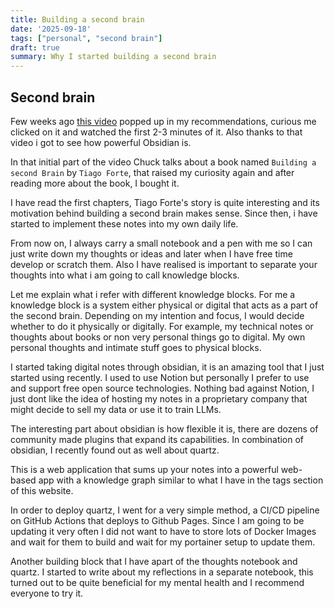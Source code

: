 ```yaml
---
title: Building a second brain
date: '2025-09-18'
tags: ["personal", "second brain"]
draft: true
summary: Why I started building a second brain
---
```

## Second brain

Few weeks ago [this video](https://www.youtube.com/watch?v=dnE7c0ELEH8) popped up in my recommendations, curious me clicked on it and watched the first 2-3 minutes of it.
Also thanks to that video i got to see how powerful Obsidian is.

In that initial part of the video Chuck talks about a book named ```Building a second Brain``` by ```Tiago Forte```, that raised my curiosity again and after reading more about the book, I bought it.

I have read the first chapters, Tiago Forte's story is quite interesting and its motivation behind building a second brain makes sense. Since then, i have started to implement these notes into my own daily life.

From now on, I always carry a small notebook and a pen with me so I can just write down my thoughts or ideas and later when I have free time develop or scratch them. Also I have realised is important to separate your thoughts into what i am going to call knowledge blocks.

Let me explain what i refer with different knowledge blocks. For me a knowledge block is a system either physical or digital that acts as a part of the second brain. Depending on my intention and focus, I would decide whether to do it physically or digitally. For example, my technical notes or thoughts about books or non very personal things go to digital. My own personal thoughts and intimate stuff goes to physical blocks.

I started taking digital notes through obsidian, it is an amazing tool that I just started using recently. I used to use Notion but personally I prefer to use and support free open source technologies. Nothing bad against Notion, I just dont like the idea of hosting my notes in a proprietary company that might decide to sell my data or use it to train LLMs.

The interesting part about obsidian is how flexible it is, there are dozens of community made plugins that expand its capabilities. In combination of obsidian, I recently found out as well about quartz.

This is a web application that sums up your notes into a powerful web-based app with a knowledge graph similar to what I have in the tags section of this website.

In order to deploy quartz, I went for a very simple method, a CI/CD pipeline on GitHub Actions that deploys to Github Pages. Since I am going to be updating it very often I did not want to have to store lots of Docker Images and wait for them to build and wait for my portainer setup to update them.

Another building block that I have apart of the thoughts notebook and quartz. I started to write about my reflections in a separate notebook, this turned out to be quite beneficial for my mental health and I recommend everyone to try it.
